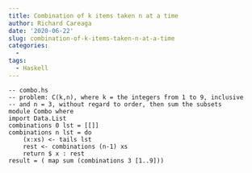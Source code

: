 ```yaml
---
title: Combination of k items taken n at a time
author: Richard Careaga
date: '2020-06-22'
slug: combination-of-k-items-taken-n-at-a-time
categories:
  -  
tags:
  - Haskell
---
```


    -- combo.hs
    -- problem: C(k,n), where k = the integers from 1 to 9, inclusive
    -- and n = 3, without regard to order, then sum the subsets
    module Combo where
    import Data.List
    combinations 0 lst = [[]]
    combinations n lst = do
        (x:xs) <- tails lst
        rest <- combinations (n-1) xs
        return $ x : rest
    result = ( map sum (combinations 3 [1..9]))